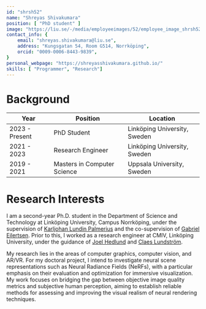 ```yaml
---
id: "shrsh52"
name: "Shreyas Shivakumara"
position: [ "PhD student" ]
image: "https://liu.se/-/media/employeeimages/52/employee_image_shrsh52.jpeg"
contact_info: {
    email: "shreyas.shivakumara@liu.se",
    address: "Kungsgatan 54, Room G514, Norrköping",
    orcid: "0009-0006-8443-9839",
}
personal_webpage: "https://shreyasshivakumara.github.io/"
skills: [ "Programmer", "Research"]
---
```


# Background


| Year | Position | Location |
|----|----|----|
| 2023 - Present | PhD Student |Linköping University, Sweden |
| 2021 - 2023 | Research Engineer | Linköping University, Sweden |
| 2019 - 2021 | Masters in Computer Science | Uppsala University, Sweden |

# Research Interests

I am a second-year Ph.D. student in the Department of Science and Technology at Linköping University, Campus Norrköping, 
under the supervision of [Karljohan Lundin Palmerius](https://liu.se/medarbetare/karlu20) and the co-supervision of [Gabriel Eilertsen](https://liu.se/en/employee/gabei62). 
Prior to this, I worked as a research engineer at CMIV, Linköping University, under the guidance of [Joel Hedlund](https://liu.se/medarbetare/joehe05) and [Claes Lundström](https://liu.se/en/employee/clalu03).
 
My research lies in the areas of computer graphics, computer vision, and AR/VR. 
For my doctoral project, I intend to investigate neural scene representations such as Neural Radiance Fields (NeRFs), 
with a particular emphasis on their evaluation and optimization for immersive visualization. My work focuses on bridging the 
gap between objective image quality metrics and subjective human perception, aiming to establish reliable methods for assessing and 
improving the visual realism of neural rendering techniques.

